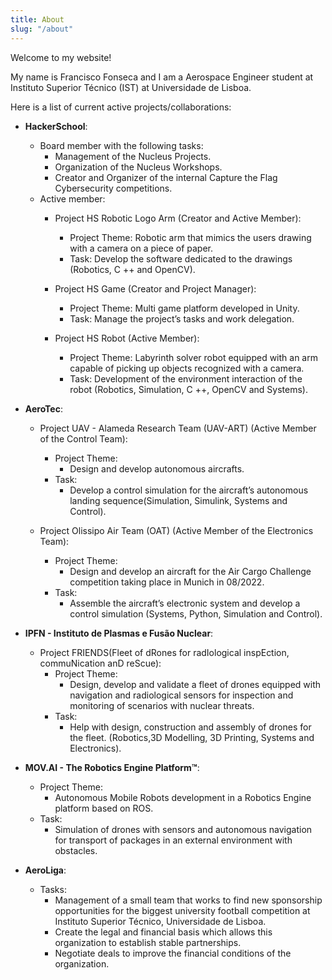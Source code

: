 ```yaml
---
title: About
slug: "/about"
---
```


Welcome to my website!

My name is Francisco Fonseca and I am a Aerospace Engineer student at
Instituto Superior Técnico (IST) at Universidade de Lisboa.

Here is a list of current active projects/collaborations:

  - **HackerSchool**:
    - Board member with the following tasks:
      - Management of the Nucleus Projects.
      - Organization of the Nucleus Workshops.
      - Creator and Organizer of the internal Capture the Flag Cybersecurity competitions.
    - Active member:
      - Project HS Robotic Logo Arm (Creator and Active Member):
        - Project Theme: Robotic arm that mimics the users drawing with a camera on a piece of paper.
        - Task: Develop the software dedicated to the drawings (Robotics, C ++ and OpenCV).

      - Project HS Game (Creator and Project Manager):
        - Project Theme: Multi game platform developed in Unity.
        - Task: Manage the project’s tasks and work delegation.

      - Project HS Robot (Active Member):
        - Project Theme: Labyrinth solver robot equipped with an arm capable of
         picking up objects recognized with a camera.
        - Task: Development of the environment interaction of the robot
        (Robotics, Simulation, C ++, OpenCV and Systems).

  - **AeroTec**:
    - Project UAV - Alameda Research Team (UAV-ART) (Active Member of the Control Team):
      - Project Theme:
        - Design and develop autonomous aircrafts.
      - Task:
        - Develop a control simulation for the aircraft’s autonomous landing sequence(Simulation, Simulink, Systems and
Control).

    - Project Olissipo Air Team (OAT) (Active Member of the Electronics Team):
      - Project Theme:
        - Design and develop an aircraft for the Air Cargo Challenge competition taking place in Munich in 08/2022.
      - Task:
        - Assemble the aircraft’s electronic system and develop a control simulation (Systems, Python, Simulation and Control).

  - **IPFN - Instituto de Plasmas e Fusão Nuclear**:
    - Project FRIENDS(Fleet of dRones for radIological inspEction, commuNication anD reScue):
      - Project Theme:
        - Design, develop and validate a fleet of drones equipped with navigation and radiological sensors for inspection and monitoring of scenarios with nuclear threats.
      - Task:
        - Help with design, construction and assembly of drones for the fleet. (Robotics,3D Modelling, 3D Printing, Systems and Electronics).

  - **MOV.AI - The Robotics Engine Platform™**:
    - Project Theme:
      - Autonomous Mobile Robots development in a Robotics Engine platform based on ROS.
    - Task:
      - Simulation of drones with sensors and autonomous navigation for transport of packages in an external environment with
obstacles.

  - **AeroLiga**:
    - Tasks:
        - Management of a small team that works to find new sponsorship opportunities for the biggest university football competition at Instituto Superior Técnico, Universidade de Lisboa.
        - Create the legal and financial basis which allows this organization to establish stable partnerships.
        - Negotiate deals to improve the financial conditions of the organization.
